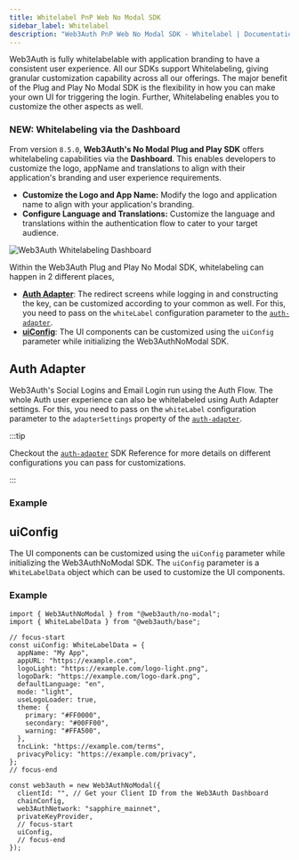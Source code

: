 ```yaml
---
title: Whitelabel PnP Web No Modal SDK
sidebar_label: Whitelabel
description: "Web3Auth PnP Web No Modal SDK - Whitelabel | Documentation - Web3Auth"
---
```



Web3Auth is fully whitelabelable with application branding to have a consistent user experience. All
our SDKs support Whitelabeling, giving granular customization capability across all our offerings.
The major benefit of the Plug and Play No Modal SDK is the flexibility in how you can make your own
UI for triggering the login. Further, Whitelabeling enables you to customize the other aspects as
well.

<GrowthPlanNote />

### NEW: Whitelabeling via the Dashboard

From version `8.5.0`, **Web3Auth's No Modal Plug and Play SDK** offers whitelabeling capabilities
via the **Dashboard**. This enables developers to customize the logo, appName and translations to
align with their application's branding and user experience requirements.

- **Customize the Logo and App Name:** Modify the logo and application name to align with your
  application's branding.
- **Configure Language and Translations:** Customize the language and translations within the
  authentication flow to cater to your target audience.

![Web3Auth Whitelabeling Dashboard](/images/whitelabel/whitelabel-dashboard.gif)

Within the Web3Auth Plug and Play No Modal SDK, whitelabeling can happen in 2 different places,

- [**Auth Adapter**](#auth-adapter): The redirect screens while logging in and constructing the key,
  can be customized according to your common as well. For this, you need to pass on the `whiteLabel`
  configuration parameter to the [`auth-adapter`](/sdk/pnp/web/adapters/auth).
- [**uiConfig**](/sdk/pnp/web/no-modal/initialize#uiconfig): The UI components can be customized
  using the `uiConfig` parameter while initializing the Web3AuthNoModal SDK.

<AuthWhiteLabelConfig />

<WhiteLabelShowcase />

## Auth Adapter

Web3Auth's Social Logins and Email Login run using the Auth Flow. The whole Auth user experience can
also be whitelabeled using Auth Adapter settings. For this, you need to pass on the `whiteLabel`
configuration parameter to the `adapterSettings` property of the
[`auth-adapter`](/sdk/pnp/web/adapters/auth).

:::tip

Checkout the [`auth-adapter`](/sdk/pnp/web/adapters/auth) SDK Reference for more details on
different configurations you can pass for customizations.

:::

### Example

<AuthWhiteLabelExample />

## uiConfig

The UI components can be customized using the `uiConfig` parameter while initializing the
Web3AuthNoModal SDK. The `uiConfig` parameter is a `WhiteLabelData` object which can be used to
customize the UI components.

### Example

```tsx
import { Web3AuthNoModal } from "@web3auth/no-modal";
import { WhiteLabelData } from "@web3auth/base";

// focus-start
const uiConfig: WhiteLabelData = {
  appName: "My App",
  appURL: "https://example.com",
  logoLight: "https://example.com/logo-light.png",
  logoDark: "https://example.com/logo-dark.png",
  defaultLanguage: "en",
  mode: "light",
  useLogoLoader: true,
  theme: {
    primary: "#FF0000",
    secondary: "#00FF00",
    warning: "#FFA500",
  },
  tncLink: "https://example.com/terms",
  privacyPolicy: "https://example.com/privacy",
};
// focus-end

const web3auth = new Web3AuthNoModal({
  clientId: "", // Get your Client ID from the Web3Auth Dashboard
  chainConfig,
  web3AuthNetwork: "sapphire_mainnet",
  privateKeyProvider,
  // focus-start
  uiConfig,
  // focus-end
});
```
